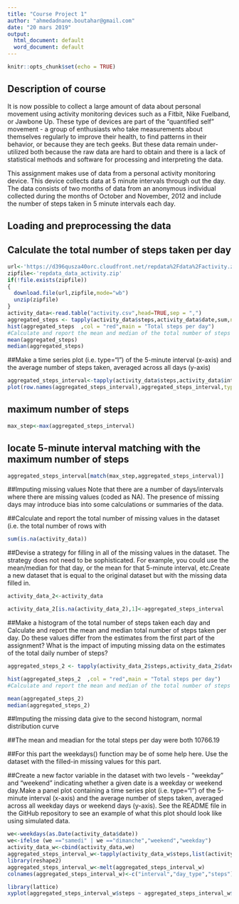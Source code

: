 ---
title: "Course Project 1"
author: "ahmedadnane.boutahar@gmail.com"
date: "20 mars 2019"
output:
  html_document: default
  word_document: default
---

```{r setup, include=FALSE}
knitr::opts_chunk$set(echo = TRUE)
```

## Description of course
It is now possible to collect a large amount of data about personal movement using activity monitoring devices such as a Fitbit, Nike Fuelband, or Jawbone Up. These type of devices are part of the "quantified self" movement - a group of enthusiasts who take measurements about themselves regularly to improve their health, to find patterns in their behavior, or because they are tech geeks. But these data remain under-utilized both because the raw data are hard to obtain and there is a lack of statistical methods and software for processing and interpreting the data.

This assignment makes use of data from a personal activity monitoring device. This device collects data at 5 minute intervals through out the day. The data consists of two months of data from an anonymous individual collected during the months of October and November, 2012 and include the number of steps taken in 5 minute intervals each day.

## Loading and preprocessing the data
## Calculate the total number of steps taken per day
```{r}
url<-'https://d396qusza40orc.cloudfront.net/repdata%2Fdata%2Factivity.zip'
zipfile<-'repdata_data_activity.zip'
if(!file.exists(zipfile))
{  
  download.file(url,zipfile,mode="wb")
  unzip(zipfile)
}
activity_data<-read.table("activity.csv",head=TRUE,sep = ",")
aggregated_steps <- tapply(activity_data$steps,activity_data$date,sum,na.rm=TRUE)
hist(aggregated_steps  ,col = "red",main = "Total steps per day")
#Calculate and report the mean and median of the total number of steps taken per day
mean(aggregated_steps)
median(aggregated_steps)

```

##Make a time series plot (i.e. \color{red}{\verb|type = "l"|}type="l") of the 5-minute interval (x-axis) and the average number of steps taken, averaged across all days (y-axis)

```{r}
aggregated_steps_interval<-tapply(activity_data$steps,activity_data$interval,mean,na.rm=TRUE)
plot(row.names(aggregated_steps_interval),aggregated_steps_interval,type="l",xlab="Intervals",ylab="Average  Steps",main="Average of Steps VS Intervals")
```

## maximum number of steps

```{r}
max_step<-max(aggregated_steps_interval)
```

## locate 5-minute interval matching with the maximum number of steps

```{r}
aggregated_steps_interval[match(max_step,aggregated_steps_interval)]
```

##Imputing missing values Note that there are a number of days/intervals where there are missing values (coded as \color{red}{\verb|NA|}NA). The presence of missing days may introduce bias into some calculations or summaries of the data.

##Calculate and report the total number of missing values in the dataset (i.e. the total number of rows with 

```{r}
sum(is.na(activity_data))
```

##Devise a strategy for filling in all of the missing values in the dataset. The strategy does not need to be sophisticated. For example, you could use the mean/median for that day, or the mean for that 5-minute interval, etc.Create a new dataset that is equal to the original dataset but with the missing data filled in.

```{r}
activity_data_2<-activity_data

activity_data_2[is.na(activity_data_2),1]<-aggregated_steps_interval
```


##Make a histogram of the total number of steps taken each day and Calculate and report the mean and median total number of steps taken per day. Do these values differ from the estimates from the first part of the assignment? What is the impact of imputing missing data on the estimates of the total daily number of steps?

```{r}

aggregated_steps_2 <- tapply(activity_data_2$steps,activity_data_2$date,sum,na.rm=TRUE)

hist(aggregated_steps_2  ,col = "red",main = "Total steps per day")
#Calculate and report the mean and median of the total number of steps taken per day

mean(aggregated_steps_2)
median(aggregated_steps_2)
```

##Imputing the missing data give to the second histogram,  normal distribution curve

##The mean and meadian for the total steps per day were both 10766.19



##For this part the \color{red}{\verb|weekdays()|}weekdays() function may be of some help here. Use the dataset with the filled-in missing values for this part.

##Create a new factor variable in the dataset with two levels - "weekday" and "weekend" indicating whether a given date is a weekday or weekend day.Make a panel plot containing a time series plot (i.e. \color{red}{\verb|type = "l"|}type="l") of the 5-minute interval (x-axis) and the average number of steps taken, averaged across all weekday days or weekend days (y-axis). See the README file in the GitHub repository to see an example of what this plot should look like using simulated data.

```{r}
we<-weekdays(as.Date(activity_data$date))
we<-ifelse (we =="samedi" | we =="dimanche","weekend","weekday")
activity_data_w<-cbind(activity_data,we)
aggregated_steps_interval_w<-tapply(activity_data_w$steps,list(activity_data_w$interval,activity_data_w$we),mean,na.rm=TRUE)
library(reshape2)
aggregated_steps_interval_w<-melt(aggregated_steps_interval_w)
colnames(aggregated_steps_interval_w)<-c("interval","day_type","steps")

library(lattice)
xyplot(aggregated_steps_interval_w$steps ~ aggregated_steps_interval_w$interval | aggregated_steps_interval_w$day_type, layout=c(1,2),type="l",xlab="Interval",ylab="Number of Steps")


```

